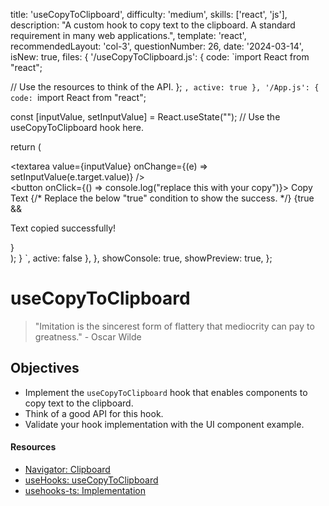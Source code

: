   title: 'useCopyToClipboard',
  difficulty: 'medium',
  skills: ['react', 'js'],
  description:
    "A custom hook to copy text to the clipboard. A standard requirement in many web applications.",
  template: 'react',
  recommendedLayout: 'col-3',
  questionNumber: 26,
  date: '2024-03-14',
  isNew: true,
  files: {
    '/useCopyToClipboard.js': {
      code: `import React from "react";

  // Use the resources to think of the API.
};
`,
      active: true
    },
    '/App.js': {
      code: `import React from "react";

  const [inputValue, setInputValue] = React.useState("");
  // Use the useCopyToClipboard hook here.

  return (
    <div>
      <div>
        <textarea
          value={inputValue}
          onChange={(e) => setInputValue(e.target.value)}
        />
      </div>
      <button onClick={() => console.log("replace this with your copy")}>
        Copy Text
      </button>
      {/* Replace the below "true" condition to show the success. */}
      {true && <p>Text copied successfully!</p>}
    </div>
  );
}
`,
      active: false
    },
  },
  showConsole: true,
  showPreview: true,
};

# useCopyToClipboard

> "Imitation is the sincerest form of flattery that mediocrity can pay to greatness." - Oscar Wilde

## Objectives
- Implement the `useCopyToClipboard` hook that enables components to copy text to the clipboard.
- Think of a good API for this hook.
- Validate your hook implementation with the UI component example.

#### Resources
- [Navigator: Clipboard](https://developer.mozilla.org/en-US/docs/Web/API/Navigator/clipboard)
- [useHooks: useCopyToClipboard](https://usehooks.com/usecopytoclipboard)
- [usehooks-ts: Implementation](https://usehooks-ts.com/react-hook/use-copy-to-clipboard)
